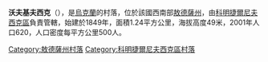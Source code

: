 {{coord|46|49|32|N|30|52|52|E|scale:30000|display=title}}

'''沃夫基夫西克'''（{{lang-uk|Вовківське}}），是[[烏克蘭|烏克蘭]]的村落，位於該國西南部[[敖德薩州|敖德薩州]]，由[[科明捷爾尼夫西克區|科明捷爾尼夫西克區]]負責管轄，始建於1849年，面積1.24平方公里，海拔高度49米，2001年人口620，人口密度每平方公里500人。

{{DEFAULTSORT:Вовківське}}
[[Category:敖德薩州村落|Category:敖德薩州村落]]
[[Category:科明捷爾尼夫西克區村落|Category:科明捷爾尼夫西克區村落]]


{{Odessa-geo-stub}}